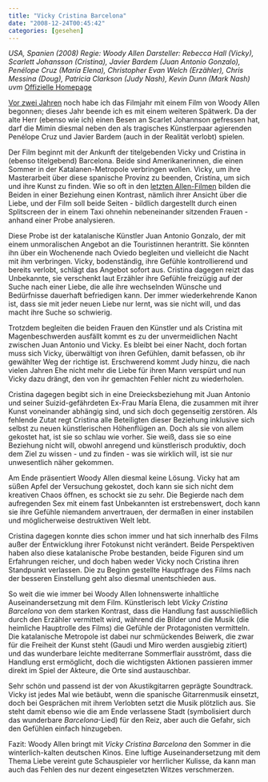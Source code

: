 ```yaml
---
title: "Vicky Cristina Barcelona"
date: "2008-12-24T00:45:42"
categories: [gesehen]
---
```


*USA, Spanien (2008)
Regie: Woody Allen
Darsteller: Rebecca Hall (Vicky), Scarlett Johansson (Cristina), Javier Bardem (Juan Antonio Gonzalo), Penélope Cruz (María Elena), Christopher Evan Welch (Erzähler), Chris Messina (Doug), Patricia Clarkson (Judy Nash), Kevin Dunn (Mark Nash) uvm*
[Offizielle Homepage](http://www.vicky-cristina.de/)

[Vor zwei Jahren](/blog/2006/01/25/first-movie-of-the-year/) noch habe ich das Filmjahr mit einem Film von Woody Allen begonnen; dieses Jahr beende ich es mit einem weiteren Spätwerk. Da der alte Herr (ebenso wie ich) einen Besen an Scarlet Johannson gefressen hat, darf die Mimin diesmal neben den als tragisches Künstlerpaar agierenden Penélope Cruz und Javier Bardem (auch in der Realität verlobt) spielen.

Der Film beginnt mit der Ankunft der titelgebenden Vicky und Cristina in (ebenso titelgebend) Barcelona. Beide sind Amerikanerinnen, die einen Sommer in der Katalanen-Metropole verbringen wollen. Vicky, um ihre Masterarbeit über diese spanische Provinz zu beenden, Cristina, um sich und ihre Kunst zu finden. Wie so oft in den [letzten Allen-Filmen](/blog/2006/01/26/match-point/) bilden die Beiden in einer Beziehung einen Kontrast, nämlich ihrer Ansicht über die Liebe, und der Film soll beide Seiten - bildlich dargestellt durch einen Splitscreen der in einem Taxi ohnehin nebeneinander sitzenden Frauen - anhand einer Probe analysieren.

Diese Probe ist der katalanische Künstler Juan Antonio Gonzalo, der mit einem unmoralischen Angebot an die Touristinnen herantritt. Sie könnten ihn über ein Wochenende nach Oviedo begleiten und vielleicht die Nacht mit ihm verbringen. Vicky, bodenständig, ihre Gefühle kontrollierend und bereits verlobt, schlägt das Angebot sofort aus. Cristina dagegen reizt das Unbekannte, sie verschenkt laut Erzähler ihre Gefühle freizügig auf der Suche nach einer Liebe, die alle ihre wechselnden Wünsche und Bedürfnisse dauerhaft befriedigen kann. Der immer wiederkehrende Kanon ist, dass sie mit jeder neuen Liebe nur lernt, was sie nicht will, und das macht ihre Suche so schwierig.

Trotzdem begleiten die beiden Frauen den Künstler und als Cristina mit Magenbeschwerden ausfällt kommt es zu der unvermeidlichen Nacht zwischen Juan Antonio und Vicky. Es bleibt bei einer Nacht, doch fortan muss sich Vicky, überwältigt von ihren Gefühlen, damit befassen, ob ihr gewählter Weg der richtige ist. Erschwerend kommt Judy hinzu, die nach vielen Jahren Ehe nicht mehr die Liebe für ihren Mann verspürt und nun Vicky dazu drängt, den von ihr gemachten Fehler nicht zu wiederholen.

Cristina dagegen begibt sich in eine Dreiecksbeziehung mit Juan Antonio und seiner Suizid-gefährdeten Ex-Frau María Elena, die zusammen mit ihrer Kunst voneinander abhängig sind, und sich doch gegenseitig zerstören. Als fehlende Zutat regt Cristina alle Beteiligten dieser Beziehung inklusive sich selbst zu neuen künstlerischen Höhenflügen an. Doch als sie von allem gekostet hat, ist sie so schlau wie vorher. Sie weiß, dass sie so eine Beziehung nicht will, obwohl anregend und künstlerisch produktiv, doch dem Ziel zu wissen - und zu finden - was sie wirklich will, ist sie nur unwesentlich näher gekommen.

Am Ende präsentiert Woody Allen diesmal keine Lösung. Vicky hat am süßen Apfel der Versuchung gekostet, doch kann sie sich nicht dem kreativen Chaos öffnen, es schockt sie zu sehr. Die Begierde nach dem aufregenden Sex mit einem fast Unbekannten ist erstrebenswert, doch kann sie ihre Gefühle niemandem anvertrauen, der dermaßen in einer instabilen und möglicherweise destruktiven Welt lebt.

Cristina dagegen konnte dies schon immer und hat sich innerhalb des Films außer der Entwicklung ihrer Fotokunst nicht verändert. Beide Perspektiven haben also diese katalanische Probe bestanden, beide Figuren sind um Erfahrungen reicher, und doch haben weder Vicky noch Cristina ihren Standpunkt verlassen. Die zu Beginn gestellte Hauptfrage des Films nach der besseren Einstellung geht also diesmal unentschieden aus.

So weit die wie immer bei Woody Allen lohnenswerte inhaltliche Auseinandersetzung mit dem Film. Künstlerisch lebt *Vicky Cristina Barcelona* von dem starken Kontrast, dass die Handlung fast ausschließlich durch den Erzähler vermittelt wird, während die Bilder und die Musik (die heimliche Hauptrolle des Films) die Gefühle der Protagonisten vermitteln. Die katalanische Metropole ist dabei nur schmückendes Beiwerk, die zwar für die Freiheit der Kunst steht (Gaudi und Miro werden ausgiebig zitiert) und das wunderbare leichte mediterrane Sommerflair ausströmt, dass die Handlung erst ermöglicht, doch die wichtigsten Aktionen passieren immer direkt im Spiel der Akteure, die Orte sind austauschbar.

Sehr schön und passend ist der von Akustikgitarren geprägte Soundtrack. Vicky ist jedes Mal wie betäubt, wenn die spanische Gitarrenmusik einsetzt, doch bei Gesprächen mit ihrem Verlobten setzt die Musik plötzlich aus. Sie steht damit ebenso wie die am Ende verlassene Stadt (symbolisiert durch das wunderbare *Barcelona*-Lied) für den Reiz, aber auch die Gefahr, sich den Gefühlen einfach hinzugeben.

Fazit: Woody Allen bringt mit *Vicky Cristina Barcelona* den Sommer in die winterlich-kalten deutschen Kinos. Eine luftige Auseinandersetzung mit dem Thema Liebe vereint gute Schauspieler vor herrlicher Kulisse, da kann man auch das Fehlen des nur dezent eingesetzten Witzes verschmerzen.

